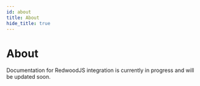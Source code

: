 ```yaml
---
id: about
title: About
hide_title: true
---
```


<!-- COPY DOCS -->
<!-- ./thirdpartyemailpassword/redwood/about.mdx -->

# About

Documentation for RedwoodJS integration is currently in progress and will be updated soon.
